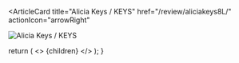 <ArticleCard
  title="Alicia Keys / KEYS"
  href="/review/aliciakeys8L/"
  actionIcon="arrowRight"
>

![Alicia Keys / KEYS](../../images/cd/aliciakeys8L.jpg) 
</ArticleCard>

  return (
    <>
      {children}
    </>
  );
}